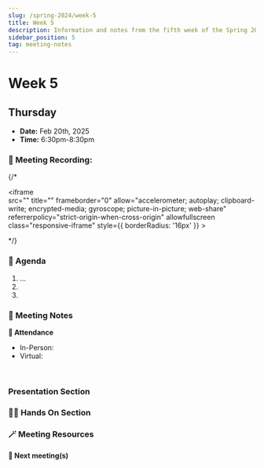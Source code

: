 ```yaml
---
slug: /spring-2024/week-5
title: Week 5
description: Information and notes from the fifth week of the Spring 2025 semester for the UMass Lowell Cloud Computing Club. 
sidebar_position: 5
tag: meeting-notes
---
```


# Week 5

## Thursday

- **Date:** Feb 20th, 2025
- **Time:** 6:30pm-8:30pm

### 🎥 Meeting Recording:
{/* <div class="iframe-container">
    <iframe  
        src="" 
        title="" 
        frameborder="0" 
        allow="accelerometer; autoplay; clipboard-write; encrypted-media; gyroscope; picture-in-picture; web-share" 
        referrerpolicy="strict-origin-when-cross-origin" 
        allowfullscreen
        class="responsive-iframe"
        style={{
            borderRadius: '16px'
        }}
    >
    </iframe>
</div> */}


### 🚩 Agenda
1. ...
2. 
3. 


### 📓 Meeting Notes

**📄 Attendance**
- In-Person: 
- Virtual: 
<br/>

### Presentation Section

### 🧑‍💻 Hands On Section

### 🪄 Meeting Resources

#### 🚀 Next meeting(s)